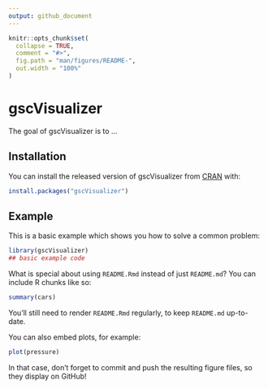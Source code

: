 ```yaml
---
output: github_document
---
```


<!-- README.md is generated from README.Rmd. Please edit that file -->

```r
knitr::opts_chunk$set(
  collapse = TRUE,
  comment = "#>",
  fig.path = "man/figures/README-",
  out.width = "100%"
)
```

# gscVisualizer

<!-- badges: start -->
<!-- badges: end -->

The goal of gscVisualizer is to ...

## Installation

You can install the released version of gscVisualizer from [CRAN](https://CRAN.R-project.org) with:

``` r
install.packages("gscVisualizer")
```

## Example

This is a basic example which shows you how to solve a common problem:

```r
library(gscVisualizer)
## basic example code
```

What is special about using `README.Rmd` instead of just `README.md`? You can include R chunks like so:

```r
summary(cars)
```

You'll still need to render `README.Rmd` regularly, to keep `README.md` up-to-date.

You can also embed plots, for example:

```r
plot(pressure)
```

In that case, don't forget to commit and push the resulting figure files, so they display on GitHub!

